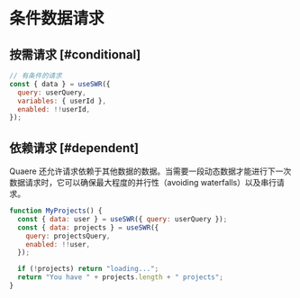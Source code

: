 # 条件数据请求

## 按需请求 [#conditional]

```js
// 有条件的请求
const { data } = useSWR({
  query: userQuery,
  variables: { userId },
  enabled: !!userId,
});
```

## 依赖请求 [#dependent]

Quaere 还允许请求依赖于其他数据的数据。当需要一段动态数据才能进行下一次数据请求时，它可以确保最大程度的并行性（avoiding waterfalls）以及串行请求。

```js
function MyProjects() {
  const { data: user } = useSWR({ query: userQuery });
  const { data: projects } = useSWR({
    query: projectsQuery,
    enabled: !!user,
  });

  if (!projects) return "loading...";
  return "You have " + projects.length + " projects";
}
```

